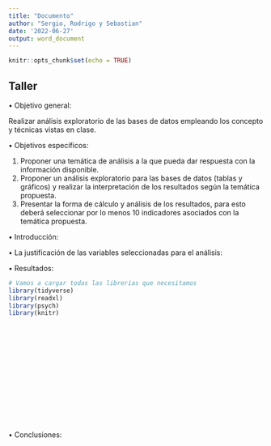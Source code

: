 ```yaml
---
title: "Documento"
author: "Sergio, Rodrigo y Sebastian"
date: '2022-06-27'
output: word_document
---
```


```r
knitr::opts_chunk$set(echo = TRUE)
```

## Taller


•	Objetivo general: 

Realizar análisis exploratorio de las bases de datos empleando los concepto y técnicas vistas en clase. 

•	Objetivos específicos: 

1.	Proponer una temática de análisis a la que pueda dar respuesta con la información disponible.
2.	Proponer un análisis exploratorio para las bases de datos (tablas y gráficos) y realizar la interpretación de los resultados según la temática propuesta.
3.	Presentar la forma de cálculo y análisis de los resultados, para esto deberá seleccionar por lo menos 10 indicadores asociados con la temática propuesta.

•	Introducción: 



•	La justificación de las variables seleccionadas para el análisis:



•	Resultados: 

```r
# Vamos a cargar todas las librerias que necesitamos
library(tidyverse)
library(readxl)
library(psych)
library(knitr)


```


```r



```

```r



```


```r



```

```r



```

```r



```

```r



```


```r



```

```r



```


```r



```

```r



```


```r



```

```r



```


```r



```

```r



```


```r



```


•	Conclusiones: 





